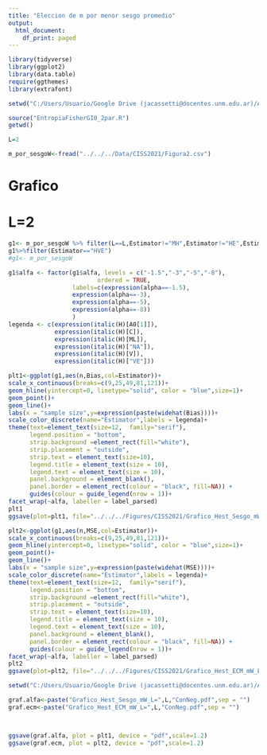 ```yaml
---
title: "Eleccion de m por menor sesgo promedio"
output:
  html_document:
    df_print: paged
---
```



```r
library(tidyverse)
library(ggplot2)
library(data.table)
require(ggthemes)
library(extrafont) 

setwd("C:/Users/Usuario/Google Drive (jacassetti@docentes.unm.edu.ar)/AndreDaiJulia")

source("EntropiaFisherGI0_2par.R")
getwd()
```
```r
L=2
```

```r
m_por_sesgoW<-fread("../../../Data/CISS2021/Figura2.csv")

```

# Grafico
# L=2

```r
g1<- m_por_sesgoW %>% filter(L==L,Estimator!="MH",Estimator!="HE",Estimator!="HMV.opt")
g1%>%filter(Estimator=="HVE")
#g1<- m_por_sesgoW

g1$alfa <- factor(g1$alfa, levels = c("-1.5","-3","-5","-8"),
                         ordered = TRUE,
                  labels=c(expression(alpha==-1.5),
                  expression(alpha==-3),
                  expression(alpha==-5),
                  expression(alpha==-8))
                  )
legenda <- c(expression(italic(H)[A0[1]]),
             expression(italic(H)[C]),
             expression(italic(H)[ML]),
             expression(italic(H)["NA"]),
             expression(italic(H)[V]),
             expression(italic(H)["VE"]))

plt1<-ggplot(g1,aes(n,Bias,col=Estimator))+
scale_x_continuous(breaks=c(9,25,49,81,121))+
geom_hline(yintercept=0, linetype="solid", color = "blue",size=1)+
geom_point()+
geom_line()+
labs(x = "sample size",y=expression(paste(widehat(Bias))))+
scale_color_discrete(name="Estimator",labels = legenda)+
theme(text=element_text(size=12,  family="serif"),
      legend.position = "bottom",
      strip.background =element_rect(fill="white"),
      strip.placement = "outside",
      strip.text = element_text(size=10),
      legend.title = element_text(size = 10),
      legend.text = element_text(size = 10),
      panel.background = element_blank(),
      panel.border = element_rect(colour = "black", fill=NA)) +
      guides(colour = guide_legend(nrow = 1))+
facet_wrap(~alfa, labeller = label_parsed)
plt1
ggsave(plot=plt1, file="../../../Figures/CISS2021/Grafico_Hest_Sesgo_mW_L=2ConNeg.pdf", width=12, height=12, units="cm")

plt2<-ggplot(g1,aes(n,MSE,col=Estimator))+
scale_x_continuous(breaks=c(9,25,49,81,121))+
geom_hline(yintercept=0, linetype="solid", color = "blue",size=1)+
geom_point()+
geom_line()+
labs(x = "sample size",y=expression(paste(widehat(MSE))))+
scale_color_discrete(name="Estimator",labels = legenda)+
theme(text=element_text(size=12,  family="serif"),
      legend.position = "bottom",
      strip.background =element_rect(fill="white"),
      strip.placement = "outside",
      strip.text = element_text(size=10),
      legend.title = element_text(size = 10),
      legend.text = element_text(size = 10),
      panel.background = element_blank(),
      panel.border = element_rect(colour = "black", fill=NA)) +
      guides(colour = guide_legend(nrow = 1))+
facet_wrap(~alfa, labeller = label_parsed)
plt2
ggsave(plot=plt2, file="../../../Figures/CISS2021/Grafico_Hest_ECM_mW_L=2ConNeg.pdf", width=12, height=12, units="cm")

```


```r
setwd("C:/Users/Usuario/Google Drive (jacassetti@docentes.unm.edu.ar)/AndreDaiJulia/Figures/CISS2021")

graf.alfa<-paste("Grafico_Hest_Sesgo_mW_L=",L,"ConNeg.pdf",sep = "")
graf.ecm<-paste("Grafico_Hest_ECM_mW_L=",L,"ConNeg.pdf",sep = "")



ggsave(graf.alfa, plot = plt1, device = "pdf",scale=1.2)
ggsave(graf.ecm, plot = plt2, device = "pdf",scale=1.2)
```





